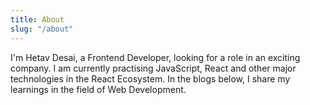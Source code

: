 ```yaml
---
title: About
slug: "/about"
---
```


I'm Hetav Desai, a Frontend Developer, looking for a role in an exciting company. I am currently practising JavaScript, React and other major technologies in the React Ecosystem. In the blogs below, I share my learnings in the field of Web Development.
